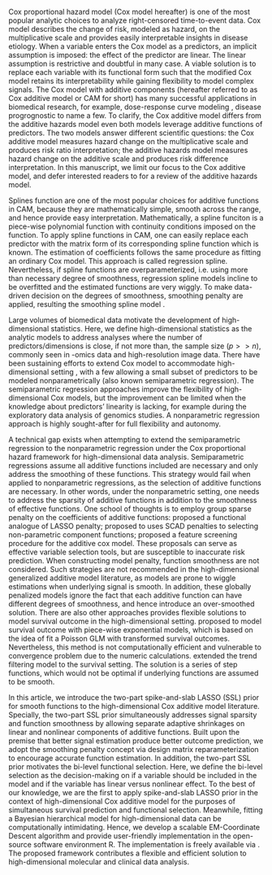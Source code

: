 \section{Introduction}

Cox proportional hazard model (Cox model hereafter) is one of the most popular analytic choices to analyze right-censored time-to-event data. Cox model describes the change of risk, modeled as hazard, on the multiplicative scale and provides easily interpretable insights in disease etiology. When a variable enters the Cox model as a predictors, an implicit assumption is imposed: the effect of the predictor are linear. The linear assumption is restrictive and doubtful in many case. A viable solution is to replace each variable with its functional form such that the modified Cox model retains its interpretability while gaining flexibility to model complex signals. The Cox model with additive components (hereafter referred to as Cox additive model or CAM for short) has many successful applications in biomedical research, for example, dose-response curve modeling \cite{Steenland2004}, disease progrognostic \cite{gray1992} to name a few. To clarify, the Cox additive model differs from the additive hazards model \cite{aalen1980} even both models leverage additive functions of predictors. The two models answer different scientific questions: the Cox additive model measures hazard change on the multiplicative scale and produces risk ratio interpretation; the additive hazards model measures hazard change on the additive scale and produces risk difference interpretation. In this manuscript, we limit our focus to the Cox additive model, and defer interested readers to \cite{lin1997} for a review of the additive hazards model.

Splines function are one of the most popular choices for additive functions in CAM, because they are mathematically simple, smooth across the range, and hence provide easy interpretation. Mathematically, a spline funciton is a piece-wise polynomial function with continuity conditions imposed on the function. \cite{Wood2017} To apply spline functions in CAM, one can easily replace each predictor with the matrix form of its corresponding spline function which is known. The estimation of coefficients follows the same procedure as fitting an ordinary Cox model. This approach is called regression spline. Nevertheless, if spline functions are overparameterized, i.e. using more than necessary degree of smoothness, regression spline models incline to be overfitted and the estimated functions are very wiggly. To make data-driven decision on the degrees of smoothness, smoothing penalty are applied, resulting the smoothing spline model \cite{reinsch1967}.

Large volumes of biomedical data motivate the development of high-dimensional statistics. Here, we define high-dimensional statistics as the analytic models to address analyses where the number of predictors/dimensions is close, if not more than, the sample size ($p>>n$), commonly seen in -omics data and high-resolution image data. There have been sustaining efforts to extend Cox model to accommodate high-dimensional setting \cite{tibshirani1997, fan2002, zhang2007, wu2012, bradic2011, fan2010}, with a few allowing a small subset of predictors to be modeled nonparametrically\cite{Du2010} (also known semiparametric regression). The semiparametric regression approaches improve the flexibility of high-dimensional Cox models, but the improvement can be limited when the knowledge about predictors' linearity is lacking, for example during the exploratory data analysis of genomics studies. A nonparametric regression approach is highly sought-after for full flexibility and autonomy.

A technical gap exists when attempting to extend the semiparametric regression to the nonparametric regression under the Cox proportional hazard framework for high-dimensional data analysis. Semiparametric regressions assume all additive functions included are necessary and only address the smoothing of these functions. This strategy would fail when applied to nonparametric regressions, as the selection of additive functions are necessary. In other words, under the nonparametric setting, one needs to address the sparsity of additive functions in addition to the smoothness of effective functions. One school of thoughts is to employ group sparse penalty on the coefficients of additive functions: \cite{leng2006} proposed a functional analogue of LASSO penalty;\cite{Lian2013} proposed to uses SCAD penalties to selecting non-parametric component functions;\cite{Yang2018} proposed a feature screening procedure for the additive cox model. These proposals can serve as effective variable selection tools, but are susceptible to inaccurate risk prediction. When constructing model penalty, function smoothness are not considered. Such strategies are not recommended in the high-dimensional generalized additive model literature, as models are prone to wiggle estimations when underlying signal is smooth. \cite{Meier2009} In addition, these globally penalized models ignore the fact that each additive function can have different degrees of smoothness, and hence introduce an over-smoothed solution. \cite{scheipl2013} There are also other approaches provides flexible solutions to model survival outcome in the high-dimensional setting. \cite{bender2018} proposed to model survival outcome with piece-wise exponential models, which is based on the idea of fit a Poisson GLM with transformed survival outcomes. Nevertheless, this method is not computationally efficient and vulnerable to convergence problem due to the numeric calculations. \cite{wu2019} extended the trend filtering model to the survival setting. The solution is a series of step functions, which would not be optimal if underlying functions are assumed to be smooth.

In this article, we introduce the two-part spike-and-slab LASSO (SSL) prior for smooth functions \cite{guo2022} to the high-dimensional Cox additive model literature. Specially, the two-part SSL prior simultaneously addresses signal sparsity and function smoothness by allowing separate adaptive shrinkages on linear and nonlinear components of additive functions. Built upon the premise that better signal estimation produce better outcome prediction, we adopt the smoothing penalty concept via design matrix reparameterization to encourage accurate function estimation. In addition, the two-part SSL prior motivates the bi-level functional selection. Here, we define the bi-level selection as the decision-making on if a variable should be included in the model and if the variable has linear versus nonlinear effect. To the best of our knowledge, we are the first to apply spike-and-slab LASSO prior in the context of high-dimensional Cox additive model for the purposes of simultaneous survival prediction and functional selection. Meanwhile, fitting a Bayesian hierarchical model for high-dimensional data can be computationally intimidating. Hence, we develop a scalable EM-Coordinate Descent algorithm and provide user-friendly implementation in the open-source software environment R\cite{R2021}. The implementation is freely available via \url{https://github.com/boyiguo1/BHAM}. The proposed framework contributes a flexible and efficient solution to high-dimensional molecular and clinical data analysis.
